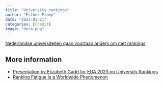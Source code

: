 ```yaml
---
title: "University rankings"
author: "Esther Plomp"
date: "2023-01-21"
categories: [Credit]
image: "dora.png"
---
```


[Nederlandse universiteiten gaan voortaan anders om met rankings](https://www.universiteitenvannederland.nl/nl_NL/nieuws-detail/nieuwsbericht/915-p-nederlandse-universiteiten-gaan-voortaan-anders-om-met-rankings-p.html)

## **More information**

-   [Presentation by Elizabeth Gadd for EUA 2023 on University Rankings](https://www.youtube.com/watch?v=QaF6gI4ijC0)
-   [Ranking Fatigue is a Worldwide Phenomenon](https://blogs.berkeley.edu/2023/05/08/ranking-fatigue-is-a-worldwide-phenomenon/)
